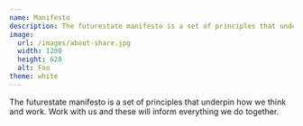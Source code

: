 ```yaml
---
name: Manifesto
description: The futurestate manifesto is a set of principles that underpin how we think and work. Work with us and these will inform everything we do together.
image:
  url: /images/about-share.jpg
  width: 1200
  height: 628
  alt: Foo
theme: white
---
```



<Article>
  <Prose>
    <p class="lead">
      The futurestate manifesto is a set of principles that underpin how we
      think and work. Work with us and these will inform everything we do
      together.
    </p>
    <Manifesto />
  </Prose>
</Article>
